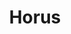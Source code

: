 ---
title: "Horus"
slug: "horus"
arcana: "Sun"

image: "./Horus.jpg"

phys: ""
gun: ""
fire: "weak"
ice: ""
elec: "null"
wind: ""
psy: ""
nuke: ""
bless: "reflect"
curse: ""
---
